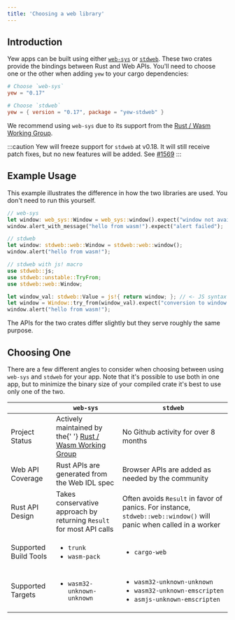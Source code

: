 ```yaml
---
title: 'Choosing a web library'
---
```


## Introduction

Yew apps can be built using either [`web-sys`](https://docs.rs/web-sys) or [`stdweb`](https://docs.rs/stdweb).
These two crates provide the bindings between Rust and Web APIs. You'll need to choose one or the other when adding
`yew` to your cargo dependencies:

```toml
# Choose `web-sys`
yew = "0.17"

# Choose `stdweb`
yew = { version = "0.17", package = "yew-stdweb" }
```

We recommend using `web-sys` due to its support from the [Rust / Wasm Working Group](https://rustwasm.github.io/).

:::caution
Yew will freeze support for `stdweb` at v0.18.
It will still receive patch fixes, but no new features will be added.
See [#1569](https://github.com/yewstack/yew/issues/1569)
:::

## Example Usage

This example illustrates the difference in how the two libraries are used.
You don't need to run this yourself.

```rust
// web-sys
let window: web_sys::Window = web_sys::window().expect("window not available");
window.alert_with_message("hello from wasm!").expect("alert failed");

// stdweb
let window: stdweb::web::Window = stdweb::web::window();
window.alert("hello from wasm!");

// stdweb with js! macro
use stdweb::js;
use stdweb::unstable::TryFrom;
use stdweb::web::Window;

let window_val: stdweb::Value = js!{ return window; }; // <- JS syntax inside!
let window = Window::try_from(window_val).expect("conversion to window failed");
window.alert("hello from wasm!");
```

The APIs for the two crates differ slightly but they serve roughly the same purpose.

## Choosing One

There are a few different angles to consider when choosing between using `web-sys` and `stdweb` for your app.
Note that it's possible to use both in one app, but to minimize the binary size of your compiled crate it's best to use only one of the two.

<table>
    <thead>
        <tr>
            <th style={{ textAlign: 'left' }}></th>
            <th style={{ textAlign: 'left' }}>
                <code>web-sys</code>
            </th>
            <th style={{ textAlign: 'left' }}>
                <code>stdweb</code>
            </th>
        </tr>
    </thead>
    <tbody>
        <tr>
            <td style={{ textAlign: 'left' }}>Project Status</td>
            <td style={{ textAlign: 'left' }}>
                Actively maintained by the{' '}
                <a href="https://rustwasm.github.io/">
                    Rust / Wasm Working Group
                </a>
            </td>
            <td style={{ textAlign: 'left' }}>
                No Github activity for over 8 months
            </td>
        </tr>
        <tr>
            <td style={{ textAlign: 'left' }}>Web API Coverage</td>
            <td style={{ textAlign: 'left' }}>
                Rust APIs are generated from the Web IDL spec
            </td>
            <td style={{ textAlign: 'left' }}>
                Browser APIs are added as needed by the community
            </td>
        </tr>
        <tr>
            <td style={{ textAlign: 'left' }}>Rust API Design</td>
            <td style={{ textAlign: 'left' }}>
                Takes conservative approach by returning <code>Result</code> for
                most API calls
            </td>
            <td style={{ textAlign: 'left' }}>
                Often avoids <code>Result</code> in favor of panics. For
                instance, <code>stdweb::web::window()</code> will panic when
                called in a worker
            </td>
        </tr>
        <tr>
            <td style={{ textAlign: 'left' }}>Supported Build Tools</td>
            <td style={{ textAlign: 'left' }}>
                <p></p>
                <ul>
                    <li>
                        <code>trunk</code>
                    </li>
                    <li>
                        <code>wasm-pack</code>
                    </li>
                </ul>
            </td>
            <td style={{ textAlign: 'left' }}>
                <p></p>
                <ul>
                    <li>
                        <code>cargo-web</code>
                    </li>
                </ul>
            </td>
        </tr>
        <tr>
            <td style={{ textAlign: 'left' }}>Supported Targets</td>
            <td style={{ textAlign: 'left' }}>
                <ul>
                    <li>
                        <code>wasm32-unknown-unknown</code>
                    </li>
                </ul>
            </td>
            <td style={{ textAlign: 'left' }}>
                <ul>
                    <li>
                        <code>wasm32-unknown-unknown</code>
                    </li>
                    <li>
                        <code>wasm32-unknown-emscripten</code>
                    </li>
                    <li>
                        <code>asmjs-unknown-emscripten</code>
                    </li>
                </ul>
            </td>
        </tr>
    </tbody>
</table>
